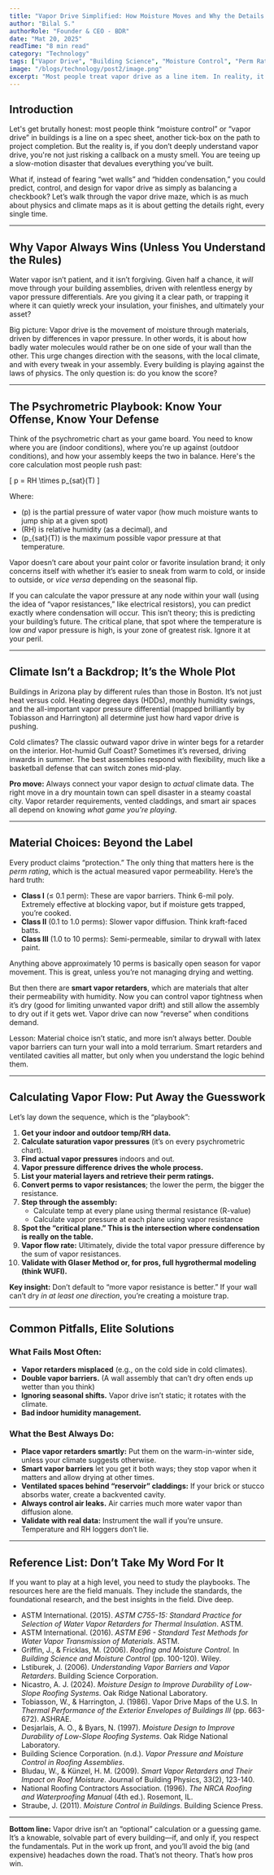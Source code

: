```yaml
---
title: "Vapor Drive Simplified: How Moisture Moves and Why the Details Matter"
author: "Bilal S."
authorRole: "Founder & CEO - BDR"
date: "Mat 20, 2025"
readTime: "8 min read"
category: "Technology"
tags: ["Vapor Drive", "Building Science", "Moisture Control", "Perm Ratings", "Wall Assemblies"]
image: "/blogs/technology/post2/image.png"
excerpt: "Most people treat vapor drive as a line item. In reality, it’s the hidden force behind mold, decay, and wall failure. Learn how to predict and control it using physics, climate data, and smarter assemblies."
---
```


## Introduction

Let's get brutally honest: most people think “moisture control” or “vapor drive” in buildings is a line on a spec sheet, another tick-box on the path to project completion. But the reality is, if you don’t deeply understand vapor drive, you're not just risking a callback on a musty smell. You are teeing up a slow-motion disaster that devalues everything you've built.

What if, instead of fearing “wet walls” and “hidden condensation,” you could predict, control, and design for vapor drive as simply as balancing a checkbook? Let’s walk through the vapor drive maze, which is as much about physics and climate maps as it is about getting the details right, every single time.

---

## Why Vapor Always Wins (Unless You Understand the Rules)

Water vapor isn’t patient, and it isn’t forgiving. Given half a chance, it *will* move through your building assemblies, driven with relentless energy by vapor pressure differentials. Are you giving it a clear path, or trapping it where it can quietly wreck your insulation, your finishes, and ultimately your asset?

Big picture: Vapor drive is the movement of moisture through materials, driven by differences in vapor pressure. In other words, it is about how badly water molecules would rather be on one side of your wall than the other. This urge changes direction with the seasons, with the local climate, and with every tweak in your assembly. Every building is playing against the laws of physics. The only question is: do you know the score?

---

## The Psychrometric Playbook: Know Your Offense, Know Your Defense

Think of the psychrometric chart as your game board. You need to know where you are (indoor conditions), where you're up against (outdoor conditions), and how your assembly keeps the two in balance. Here's the core calculation most people rush past:

\[ p = RH \times p_{sat}(T) \]

Where:
- \(p\) is the partial pressure of water vapor (how much moisture wants to jump ship at a given spot)
- \(RH\) is relative humidity (as a decimal), and
- \(p_{sat}(T)\) is the maximum possible vapor pressure at that temperature.

Vapor doesn’t care about your paint color or favorite insulation brand; it only concerns itself with whether it’s easier to sneak from warm to cold, or inside to outside, or *vice versa* depending on the seasonal flip.

If you can calculate the vapor pressure at any node within your wall (using the idea of “vapor resistances,” like electrical resistors), you can predict exactly where condensation will occur. This isn’t theory; this is predicting your building’s future. The critical plane, that spot where the temperature is low *and* vapor pressure is high, is your zone of greatest risk. Ignore it at your peril.

---

## Climate Isn’t a Backdrop; It’s the Whole Plot

Buildings in Arizona play by different rules than those in Boston. It’s not just heat versus cold. Heating degree days (HDDs), monthly humidity swings, and the all-important vapor pressure differential (mapped brilliantly by Tobiasson and Harrington) all determine just how hard vapor drive is pushing.

Cold climates? The classic outward vapor drive in winter begs for a retarder on the interior. Hot-humid Gulf Coast? Sometimes it’s reversed, driving inwards in summer. The best assemblies respond with flexibility, much like a basketball defense that can switch zones mid-play.

**Pro move:** Always connect your vapor design to *actual* climate data. The right move in a dry mountain town can spell disaster in a steamy coastal city. Vapor retarder requirements, vented claddings, and smart air spaces all depend on knowing *what game you're playing*.

---

## Material Choices: Beyond the Label

Every product claims “protection.” The only thing that matters here is the *perm rating*, which is the actual measured vapor permeability. Here’s the hard truth:

- **Class I** (≤ 0.1 perm): These are vapor barriers. Think 6-mil poly. Extremely effective at blocking vapor, but if moisture gets trapped, you’re cooked.
- **Class II** (0.1 to 1.0 perms): Slower vapor diffusion. Think kraft-faced batts.
- **Class III** (1.0 to 10 perms): Semi-permeable, similar to drywall with latex paint.

Anything above approximately 10 perms is basically open season for vapor movement. This is great, unless you’re not managing drying and wetting.

But then there are **smart vapor retarders**, which are materials that alter their permeability with humidity. Now you can control vapor tightness when it’s dry (good for limiting unwanted vapor drift) and still allow the assembly to dry out if it gets wet. Vapor drive can now “reverse” when conditions demand.

Lesson: Material choice isn’t static, and more isn’t always better. Double vapor barriers can turn your wall into a mold terrarium. Smart retarders and ventilated cavities all matter, but only when you understand the logic behind them.

---

## Calculating Vapor Flow: Put Away the Guesswork

Let’s lay down the sequence, which is the “playbook”:

1. **Get your indoor and outdoor temp/RH data.**
2. **Calculate saturation vapor pressures** (it’s on every psychrometric chart).
3. **Find actual vapor pressures** indoors and out.
4. **Vapor pressure difference drives the whole process.**
5. **List your material layers and retrieve their perm ratings.**
6. **Convert perms to vapor resistances**; the lower the perm, the bigger the resistance.
7. **Step through the assembly:**
    - Calculate temp at every plane using thermal resistance (R-value)
    - Calculate vapor pressure at each plane using vapor resistance
8. **Spot the “critical plane.” This is the intersection where condensation is really on the table.**
9. **Vapor flow rate:** Ultimately, divide the total vapor pressure difference by the sum of vapor resistances.
10. **Validate with Glaser Method or, for pros, full hygrothermal modeling (think WUFI).**

**Key insight:** Don’t default to “more vapor resistance is better.” If your wall can’t dry *in at least one direction*, you’re creating a moisture trap.

---

## Common Pitfalls, Elite Solutions

### What Fails Most Often:

- **Vapor retarders misplaced** (e.g., on the cold side in cold climates).
- **Double vapor barriers.** (A wall assembly that can’t dry often ends up wetter than you think)
- **Ignoring seasonal shifts.** Vapor drive isn’t static; it rotates with the climate.
- **Bad indoor humidity management.**

### What the Best Always Do:

- **Place vapor retarders smartly:** Put them on the warm-in-winter side, unless your climate suggests otherwise.
- **Smart vapor barriers** let you get it both ways; they stop vapor when it matters and allow drying at other times.
- **Ventilated spaces behind “reservoir” claddings:** If your brick or stucco absorbs water, create a backvented cavity.
- **Always control air leaks.** Air carries much more water vapor than diffusion alone.
- **Validate with real data:** Instrument the wall if you’re unsure. Temperature and RH loggers don’t lie.

---

## Reference List: Don’t Take My Word For It

If you want to play at a high level, you need to study the playbooks. The resources here are the field manuals. They include the standards, the foundational research, and the best insights in the field. Dive deep.

- ASTM International. (2015). *ASTM C755-15: Standard Practice for Selection of Water Vapor Retarders for Thermal Insulation*. ASTM.
- ASTM International. (2016). *ASTM E96 - Standard Test Methods for Water Vapor Transmission of Materials*. ASTM.
- Griffin, J., & Fricklas, M. (2006). *Roofing and Moisture Control*. In *Building Science and Moisture Control* (pp. 100-120). Wiley.
- Lstiburek, J. (2006). *Understanding Vapor Barriers and Vapor Retarders*. Building Science Corporation.
- Nicastro, A. J. (2024). *Moisture Design to Improve Durability of Low-Slope Roofing Systems*. Oak Ridge National Laboratory.
- Tobiasson, W., & Harrington, J. (1986). Vapor Drive Maps of the U.S. In *Thermal Performance of the Exterior Envelopes of Buildings III* (pp. 663-672). ASHRAE.
- Desjarlais, A. O., & Byars, N. (1997). *Moisture Design to Improve Durability of Low-Slope Roofing Systems*. Oak Ridge National Laboratory.
- Building Science Corporation. (n.d.). *Vapor Pressure and Moisture Control in Roofing Assemblies*.
- Bludau, W., & Künzel, H. M. (2009). *Smart Vapor Retarders and Their Impact on Roof Moisture*. Journal of Building Physics, 33(2), 123-140.
- National Roofing Contractors Association. (1996). *The NRCA Roofing and Waterproofing Manual* (4th ed.). Rosemont, IL.
- Straube, J. (2011). *Moisture Control in Buildings*. Building Science Press.

---

**Bottom line:** Vapor drive isn’t an “optional” calculation or a guessing game. It’s a knowable, solvable part of every building—if, and only if, you respect the fundamentals. Put in the work up front, and you’ll avoid the big (and expensive) headaches down the road. That’s not theory. That’s how pros win.